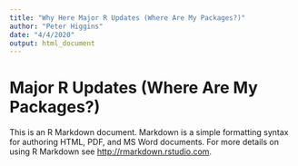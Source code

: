 ```yaml
---
title: "Why Here Major R Updates (Where Are My Packages?)"
author: "Peter Higgins"
date: "4/4/2020"
output: html_document
---
```




# Major R Updates (Where Are My Packages?)

This is an R Markdown document. Markdown is a simple formatting syntax for authoring HTML, PDF, and MS Word documents. For more details on using R Markdown see <http://rmarkdown.rstudio.com>.

